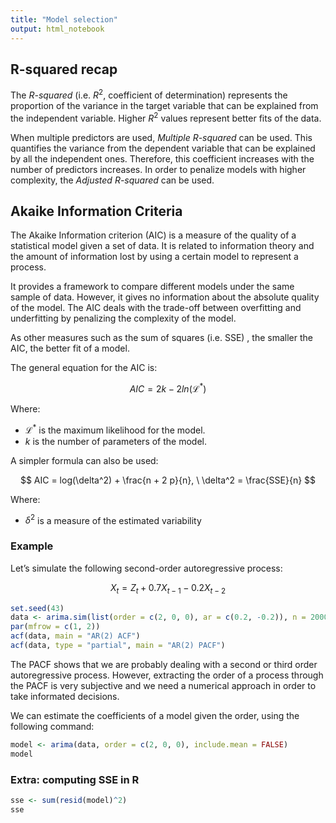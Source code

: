 ```yaml
---
title: "Model selection"
output: html_notebook
---
```


## R-squared recap

The *R-squared* (i.e. $R^2$, coefficient of determination) represents the proportion of the variance in the target variable that can be explained from the independent variable. Higher $R^2$ values represent better fits of the data.

When multiple predictors are used, *Multiple R-squared* can be used. This quantifies the variance from the dependent variable that can be explained by all the independent ones. Therefore, this coefficient increases with the number of predictors increases. In order to penalize models with higher complexity, the *Adjusted R-squared* can be used.


## Akaike Information Criteria

The Akaike Information criterion (AIC) is a measure of the quality of a statistical model given a set of data. It is related to information theory and the amount of information lost by using a certain model to represent a process.

It provides a framework to compare different models under the same sample of data. However, it gives no information about the absolute quality of the model. The AIC deals with the trade-off between overfitting and underfitting by penalizing the complexity of the model.

As other measures such as the sum of squares (i.e. SSE) , the smaller the AIC, the better fit of a model.

The general equation for the AIC is:

$$
AIC = 2k - 2ln(\mathcal{L^{*}})
$$

Where:

- $\mathcal{L^*}$ is the maximum likelihood for the model.
- $k$ is the number of parameters of the model.

A simpler formula can also be used:

$$
AIC = log(\delta^2) + \frac{n + 2 p}{n}, \ \delta^2 = \frac{SSE}{n}
$$

Where:

- $\delta^2$ is a measure of the estimated variability

### Example

Let's simulate the following second-order autoregressive process:

$$
X_t = Z_t + 0.7 X_{t-1} - 0.2 X_{t-2}
$$

```r
set.seed(43)
data <- arima.sim(list(order = c(2, 0, 0), ar = c(0.2, -0.2)), n = 2000)
par(mfrow = c(1, 2))
acf(data, main = "AR(2) ACF")
acf(data, type = "partial", main = "AR(2) PACF")
```


The PACF shows that we are probably dealing with a second or third order autoregressive process. However, extracting the order of a process through the PACF is very subjective and we need a numerical approach in order to take informated decisions.

We can estimate the coefficients of a model given the order, using the following command:

```r
model <- arima(data, order = c(2, 0, 0), include.mean = FALSE)
model
```


### Extra: computing SSE in R

```r
sse <- sum(resid(model)^2)
sse
```
